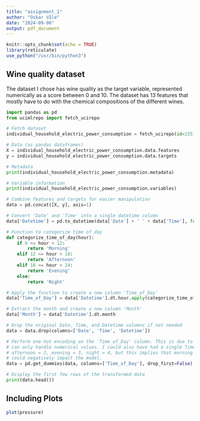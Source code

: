 ```yaml
---
title: "assignment_1"
author: "Oskar Våle"
date: "2024-09-06"
output: pdf_document
---
```


```r
knitr::opts_chunk$set(echo = TRUE)
library(reticulate)
use_python("/usr/bin/python3")
```

## Wine quality dataset
The dataset I chose has wine quality as the target variable, represented numerically as a score between 0 and 10.
The dataset has 13 features that mostly have to do with the chemical compositions of the different wines. 

```python
import pandas as pd
from ucimlrepo import fetch_ucirepo 

# Fetch dataset 
individual_household_electric_power_consumption = fetch_ucirepo(id=235) 

# Data (as pandas dataframes) 
X = individual_household_electric_power_consumption.data.features 
y = individual_household_electric_power_consumption.data.targets 

# Metadata 
print(individual_household_electric_power_consumption.metadata) 

# Variable information 
print(individual_household_electric_power_consumption.variables) 

# Combine features and targets for easier manipulation
data = pd.concat([X, y], axis=1)

# Convert 'Date' and 'Time' into a single datetime column
data['Datetime'] = pd.to_datetime(data['Date'] + ' ' + data['Time'], format='%d/%m/%Y %H:%M:%S')

# Function to categorize time of day
def categorize_time_of_day(hour):
    if 6 <= hour < 12:
        return 'Morning'
    elif 12 <= hour < 18:
        return 'Afternoon'
    elif 18 <= hour < 24:
        return 'Evening'
    else:
        return 'Night'

# Apply the function to create a new column 'Time_of_Day'
data['Time_of_Day'] = data['Datetime'].dt.hour.apply(categorize_time_of_day)

# Extract the month and create a new column 'Month'
data['Month'] = data['Datetime'].dt.month

# Drop the original Date, Time, and Datetime columns if not needed
data = data.drop(columns=['Date', 'Time', 'Datetime'])

# Perform one-hot encoding on the 'Time_of_Day' column. This is due to the fact that linear regression
# can only handle numerical values. I could also have had a single Time_of_Day column with morning=1,
# afternoon = 2, evening = 3, night = 4, but this implies that morning is far from night (4-1=3), which
# could negatively impact the model.
data = pd.get_dummies(data, columns=['Time_of_Day'], drop_first=False)

# Display the first few rows of the transformed data
print(data.head())

```

## Including Plots


```r
plot(pressure)
```

